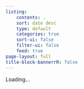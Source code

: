 ```yaml
---
listing:
    contents: .
    sort: date desc
    type: default
    categories: true
    sort-ui: false
    filter-ui: false
    feed: true
page-layout: full
title-block-bannerrR: false
---
```


Loading...